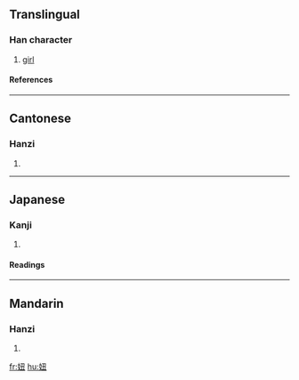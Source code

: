 ==Translingual==
===Han character===
{{Han char|rn=38|rad=女|as=04|sn=7|four=4741<sub>5</sub>|canj=女弓土 (VNG)}}
# [[girl]]
====References====
{{Han ref|kx=0256.320|dkj=06098|dj=0521.110|hdz=21033.100|uh=599E|ud=22942|bh=A7AC|bd=42924}}
----
==Cantonese==
===Hanzi===
{{yue-hanzi|jyut=|y=nau2}}
# {{defn|Cantonese}}
----
==Japanese==
===Kanji===
{{ja-kanji|grade=|rs=女04}}
# {{defn|Japanese}} 
====Readings====
{{ja-readings|on=[[じゅう]] (jū), [[にゅ]] (nyu), [[ちゅう]] (chū)|kun=}}
----
==Mandarin==
===Hanzi===
{{cmn-hanzi|pin=[[niū]] ([[niu1]])|wg=niu<sup>1</sup>}}
# {{defn|Mandarin}}

[[fr:妞]]
[[hu:妞]]